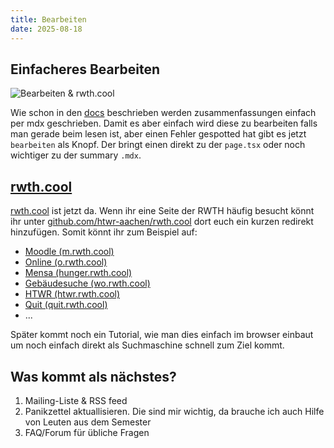 ```yaml
---
title: Bearbeiten
date: 2025-08-18
---
```


## Einfacheres Bearbeiten

![Bearbeiten & rwth.cool](/other/blog/06/bearbeiten-rwth-cool.png)

  Wie schon in den [docs](/docs) beschrieben werden zusammenfassungen einfach per mdx geschrieben. Damit es aber einfach wird diese zu bearbeiten falls man gerade beim lesen ist, aber einen Fehler gespotted hat gibt es jetzt `bearbeiten` als Knopf. Der bringt einen direkt zu der `page.tsx` oder noch wichtiger zu der summary `.mdx`.

## [rwth.cool](https://rwth.cool)
[rwth.cool](https://rwth.cool) ist jetzt da. Wenn ihr eine Seite der RWTH häufig besucht könnt ihr unter [github.com/htwr-aachen/rwth.cool](https://github.com/htwr-aachen/rwth.cool) dort euch ein kurzen redirekt hinzufügen. Somit könnt ihr zum Beispiel auf:
- [Moodle (m.rwth.cool)](https://m.rwth.cool)
- [Online (o.rwth.cool)](https://o.rwth.cool)
- [Mensa (hunger.rwth.cool)](https://hunger.rwth.cool)
- [Gebäudesuche (wo.rwth.cool)](https://wo.rwth.cool)
- [HTWR (htwr.rwth.cool)](https://htwr.rwth.cool)
- [Quit (quit.rwth.cool)](https://quit.rwth.cool)
- ...

Später kommt noch ein Tutorial, wie man dies einfach im browser einbaut um noch einfach direkt als Suchmaschine schnell zum Ziel kommt.

## Was kommt als nächstes?

1. Mailing-Liste & RSS feed
2. Panikzettel aktuallisieren. Die sind mir wichtig, da brauche ich auch Hilfe von Leuten aus dem Semester
3. FAQ/Forum für übliche Fragen

